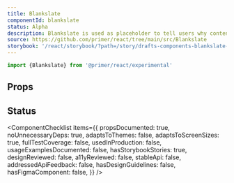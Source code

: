 ```yaml
---
title: Blankslate
componentId: blankslate
status: Alpha
description: Blankslate is used as placeholder to tell users why content is missing.
source: https://github.com/primer/react/tree/main/src/Blankslate
storybook: '/react/storybook/?path=/story/drafts-components-blankslate--default'
---
```



```js
import {Blankslate} from '@primer/react/experimental'
```

## Props

<ComponentProps data={data} />

## Status

<ComponentChecklist
  items={{
    propsDocumented: true,
    noUnnecessaryDeps: true,
    adaptsToThemes: false,
    adaptsToScreenSizes: true,
    fullTestCoverage: false,
    usedInProduction: false,
    usageExamplesDocumented: false,
    hasStorybookStories: true,
    designReviewed: false,
    a11yReviewed: false,
    stableApi: false,
    addressedApiFeedback: false,
    hasDesignGuidelines: false,
    hasFigmaComponent: false,
  }}
/>
